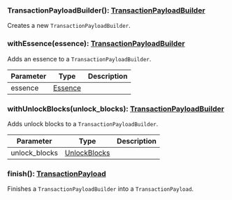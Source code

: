 ### TransactionPayloadBuilder(): [TransactionPayloadBuilder](#transactionpayloadbuilder)

Creates a new `TransactionPayloadBuilder`.

### withEssence(essence): [TransactionPayloadBuilder](#transactionpayloadbuilder)

Adds an essence to a `TransactionPayloadBuilder`.

| Parameter | Type                | Description |
| --------- | ------------------- | ----------- |
| essence   | [Essence](#essence) |             |

### withUnlockBlocks(unlock_blocks): [TransactionPayloadBuilder](#transactionpayloadbuilder)

Adds unlock blocks to a `TransactionPayloadBuilder`.

| Parameter     | Type                          | Description |
| ------------- | ----------------------------- | ----------- |
| unlock_blocks | [UnlockBlocks](#unlockblocks) |             |

### finish(): [TransactionPayload](#transactionpayload)

Finishes a `TransactionPayloadBuilder` into a `TransactionPayload`.
